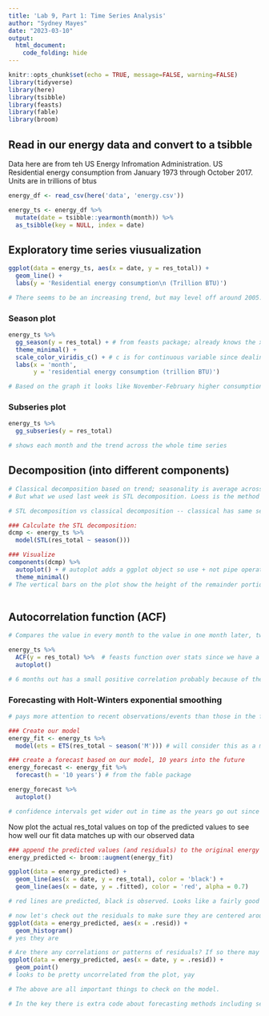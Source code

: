 ```yaml
---
title: 'Lab 9, Part 1: Time Series Analysis'
author: "Sydney Mayes"
date: "2023-03-10"
output: 
  html_document:
    code_folding: hide
---
```


```r
knitr::opts_chunk$set(echo = TRUE, message=FALSE, warning=FALSE)
library(tidyverse)
library(here)
library(tsibble)
library(feasts)
library(fable)
library(broom)
```

## Read in our energy data and convert to a tsibble
Data here are from teh US Energy Infromation Administration. US Residential energy consumption from January 1973 through October 2017. Units are in trillions of btus

```r
energy_df <- read_csv(here('data', 'energy.csv'))

energy_ts <- energy_df %>% 
  mutate(date = tsibble::yearmonth(month)) %>% 
  as_tsibble(key = NULL, index = date)

```

## Exploratory time series viusualization

```r
ggplot(data = energy_ts, aes(x = date, y = res_total)) +
  geom_line() +
  labs(y = 'Residential energy consumption\n (Trillion BTU)')

# There seems to be an increasing trend, but may level off around 2005. There is a pretty clear seasonality -- a big spike that seems to match up well with each year. A big spike then a small spike rather than a valley. Doesn't seem to be strong cyclic nature or outliers.
```
### Season plot

```r
energy_ts %>% 
  gg_season(y = res_total) + # from feasts package; already knows the x
  theme_minimal() +
  scale_color_viridis_c() + # c is for continuous variable since dealing with years
  labs(x = 'month', 
       y = 'residential energy consumption (trillion BTU)')

# Based on the graph it looks like November-February higher consumption may be related to winter months/less daylight/heat. Summer increase may be due to AC usage.
```

### Subseries plot
```r
energy_ts %>% 
  gg_subseries(y = res_total) 

# shows each month and the trend across the whole time series
```
## Decomposition (into different components)

```r
# Classical decomposition based on trend; seasonality is average across all years
# But what we used last week is STL decomposition. Loess is the method for estimating nonlinear relationships, based on weighted rolling average; very different from classical decomposition

# STL decomposition vs classical decomposition -- classical has same seasonality over entier series, but STL allows seasonality to change over time. 

### Calculate the STL decomposition:
dcmp <- energy_ts %>% 
  model(STL(res_total ~ season()))

### Visualize
components(dcmp) %>% 
  autoplot() + # autoplot adds a ggplot object so use + not pipe operator
  theme_minimal()
# The vertical bars on the plot show the height of the remainder portion (in this case about 600 units for each of the 4 graphs)
  
```
## Autocorrelation function (ACF)
```r
# Compares the value in every month to the value in one month later, two months later, three, etc

energy_ts %>% 
  ACF(y = res_total) %>%  # feasts function over stats since we have a tsibble (time series)
  autoplot()

# 6 months out has a small positive correlation probably because of the summer AC usage. We see similar trends every 12 months. This is in line with what we expected from previous plots
```
### Forecasting with Holt-Winters exponential smoothing

```r
# pays more attention to recent observations/events than those in the far past. Exponential decay in terms of the strength of the contributions of past events

### Create our model
energy_fit <- energy_ts %>% 
  model(ets = ETS(res_total ~ season('M'))) # will consider this as a multiplicative seasonality model

### create a forecast based on our model, 10 years into the future
energy_forecast <- energy_fit %>% 
  forecast(h = '10 years') # from the fable package

energy_forecast %>% 
  autoplot()

# confidence intervals get wider out in time as the years go out since there is more uncertainty
```
Now plot the actual res_total values on top of the predicted values to see how well our fit data matches up with our observed data
```r
### append the predicted values (and residuals) to the original energy data 
energy_predicted <- broom::augment(energy_fit)

ggplot(data = energy_predicted) + 
  geom_line(aes(x = date, y = res_total), color = 'black') +
  geom_line(aes(x = date, y = .fitted), color = 'red', alpha = 0.7)

# red lines are predicted, black is observed. Looks like a fairly good fit. 

# now let's check out the residuals to make sure they are centered around zero, normally distributed around 0, mean of zero
ggplot(data = energy_predicted, aes(x = .resid)) +
  geom_histogram()
# yes they are

# Are there any correlations or patterns of residuals? If so there may be info we didnt account for when predicting
ggplot(data = energy_predicted, aes(x = date, y = .resid)) +
  geom_point()
# looks to be pretty uncorrelated from the plot, yay

# The above are all important things to check on the model. 

# In the key there is extra code about forecasting methods including seasonal naive, etc. 
```

